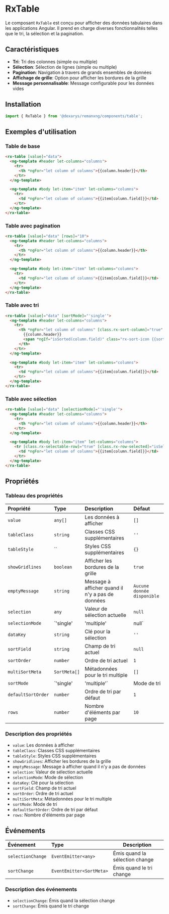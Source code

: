 
<Meta title='Data/RxTable' of={RxTableStories} />

# RxTable

Le composant `RxTable` est conçu pour afficher des données tabulaires dans les applications Angular. Il prend en charge diverses fonctionnalités telles que le tri, la sélection et la pagination.

## Caractéristiques

- **Tri**: Tri des colonnes (simple ou multiple)
- **Sélection**: Sélection de lignes (simple ou multiple)
- **Pagination**: Navigation à travers de grands ensembles de données
- **Affichage de grille**: Option pour afficher les bordures de la grille
- **Message personnalisable**: Message configurable pour les données vides

## Installation

```typescript
import { RxTable } from '@dexarys/remanxng/components/table';
```

## Exemples d'utilisation

### Table de base

<Story name="Basic" of={RxTableStories.Basic} />

```html
<rx-table [value]="data">
  <ng-template #header let-columns="columns">
    <tr>
      <th *ngFor="let column of columns">{{column.header}}</th>
    </tr>
  </ng-template>

  <ng-template #body let-item="item" let-columns="columns">
    <tr>
      <td *ngFor="let column of columns">{{item[column.field]}}</td>
    </tr>
  </ng-template>
</rx-table>
```

### Table avec pagination

<Story name="Pagination" of={RxTableStories.Pagination} />

```html
<rx-table [value]="data" [rows]="10">
  <ng-template #header let-columns="columns">
    <tr>
      <th *ngFor="let column of columns">{{column.header}}</th>
    </tr>
  </ng-template>

  <ng-template #body let-item="item" let-columns="columns">
    <tr>
      <td *ngFor="let column of columns">{{item[column.field]}}</td>
    </tr>
  </ng-template>
</rx-table>
```

### Table avec tri


```html
<rx-table [value]="data" [sortMode]="'single'">
  <ng-template #header let-columns="columns">
    <tr>
      <th *ngFor="let column of columns" [class.rx-sort-column]="true" [class.rx-sort-column-active]="isSorted(column.field)" (click)="sortData({field: column.field})">
        {{column.header}}
        <span *ngIf="isSorted(column.field)" class="rx-sort-icon {{sortOrder === 1 ? 'rx-sort-icon-asc' : 'rx-sort-icon-desc'}}"></span>
      </th>
    </tr>
  </ng-template>

  <ng-template #body let-item="item" let-columns="columns">
    <tr>
      <td *ngFor="let column of columns">{{item[column.field]}}</td>
    </tr>
  </ng-template>
</rx-table>
```

### Table avec sélection


```html
<rx-table [value]="data" [selectionMode]="'single'">
  <ng-template #header let-columns="columns">
    <tr>
      <th *ngFor="let column of columns">{{column.header}}</th>
    </tr>
  </ng-template>

  <ng-template #body let-item="item" let-columns="columns">
    <tr [class.rx-selectable-row]="true" [class.rx-row-selected]="isSelected(item)" (click)="onRowSelect(item)">
      <td *ngFor="let column of columns">{{item[column.field]}}</td>
    </tr>
  </ng-template>
</rx-table>
```

## Propriétés

### Tableau des propriétés

| Propriété           | Type             | Description                               | Défaut       |
|:--------------------|:-----------------|:-----------------------------------------|:-------------|
| `value`             | `any[]`          | Les données à afficher                    | `[]`         |
| `tableClass`        | `string`         | Classes CSS supplémentaires               | `''`         |
| `tableStyle`        | `` | Styles CSS supplémentaires          | `{}`         |
| `showGridlines`     | `boolean`        | Afficher les bordures de la grille        | `true`       |
| `emptyMessage`      | `string`         | Message à afficher quand il n'y a pas de données | `Aucune donnée disponible` |
| `selection`         | `any`            | Valeur de sélection actuelle              | `null`       |
| `selectionMode`     | `'single' | 'multiple' | null` | Mode de sélection | `null`       |
| `dataKey`           | `string`         | Clé pour la sélection                    | `''`         |
| `sortField`         | `string`         | Champ de tri actuel                      | `null`       |
| `sortOrder`         | `number`         | Ordre de tri actuel                      | `1`          |
| `multiSortMeta`     | `SortMeta[]`     | Métadonnées pour le tri multiple         | `[]`         |
| `sortMode`          | `'single' | 'multiple'` | Mode de tri | `'single'` |
| `defaultSortOrder`  | `number`         | Ordre de tri par défaut                  | `1`          |
| `rows`              | `number`         | Nombre d'éléments par page               | `10`         |

### Description des propriétés

*   `value`: Les données à afficher
*   `tableClass`: Classes CSS supplémentaires
*   `tableStyle`: Styles CSS supplémentaires
*   `showGridlines`: Afficher les bordures de la grille
*   `emptyMessage`: Message à afficher quand il n'y a pas de données
*   `selection`: Valeur de sélection actuelle
*   `selectionMode`: Mode de sélection
*   `dataKey`: Clé pour la sélection
*   `sortField`: Champ de tri actuel
*   `sortOrder`: Ordre de tri actuel
*   `multiSortMeta`: Métadonnées pour le tri multiple
*   `sortMode`: Mode de tri
*   `defaultSortOrder`: Ordre de tri par défaut
*   `rows`: Nombre d'éléments par page

## Événements

| Événement           | Type             | Description                               |
|:--------------------|:-----------------|-------------------------------------------|
| `selectionChange`   | `EventEmitter<any>` | Émis quand la sélection change         |
| `sortChange`        | `EventEmitter<SortMeta>` | Émis quand le tri change            |

### Description des événements

*   `selectionChange`: Émis quand la sélection change
*   `sortChange`: Émis quand le tri change
